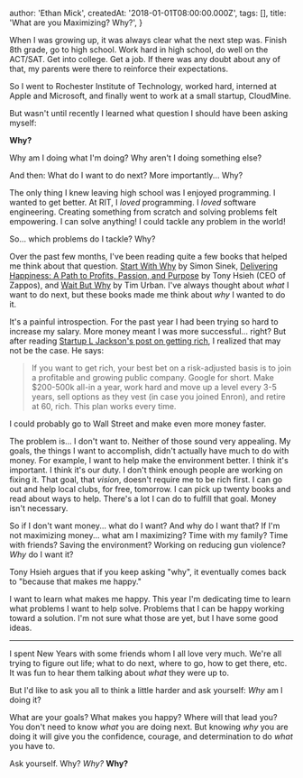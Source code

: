 
  author: 'Ethan Mick',
  createdAt: '2018-01-01T08:00:00.000Z',
  tags: [],
  title: 'What are you Maximizing? Why?',
}


When I was growing up, it was always clear what the next step was.
Finish 8th grade, go to high school. Work hard in high school, do well
on the ACT/SAT. Get into college. Get a job. If there was any doubt
about any of that, my parents were there to reinforce their
expectations.

So I went to Rochester Institute of Technology, worked hard, interned at
Apple and Microsoft, and finally went to work at a small startup,
CloudMine.

But wasn't until recently I learned what question I should have been
asking myself:

**Why?**

Why am I doing what I'm doing? Why aren't I doing something else?

And then: What do I want to do next? More importantly... Why?

The only thing I knew leaving high school was I enjoyed programming. I
wanted to get better. At RIT, I _loved_ programming. I _loved_ software
engineering. Creating something from scratch and solving problems felt
empowering. I can solve anything! I could tackle any problem in the
world!

So... which problems do I tackle? Why?

Over the past few months, I've been reading quite a few books that
helped me think about that question. [Start With
Why](http://amzn.to/1SBa8eA) by Simon Sinek, [Delivering Happiness: A
Path to Profits, Passion, and Purpose](http://amzn.to/1S57azE) by Tony
Hsieh (CEO of Zappos), and [Wait But
Why](http://waitbutwhy.com/2015/11/the-cook-and-the-chef-musks-secret-sauce.html)
by Tim Urban. I've always thought about _what_ I want to do next, but
these books made me think about _why_ I wanted to do it.

It's a painful introspection. For the past year I had been trying so
hard to increase my salary. More money meant I was more successful...
right? But after reading [Startup L Jackson's post on getting
rich](http://startupljackson.com/post/135800367395/how-to-get-rich-in-tech-guaranteed),
I realized that may not be the case. He says:

> If you want to get rich, your best bet on a risk-adjusted basis is to
> join a profitable and growing public company. Google for short. Make
> $200-500k all-in a year, work hard and move up a level every 3-5 years,
> sell options as they vest (in case you joined Enron), and retire at 60,
> rich. This plan works every time.

I could probably go to Wall Street and make even more money faster.

The problem is... I don't want to. Neither of those sound very
appealing. My goals, the things I want to accomplish, didn't actually
have much to do with money. For example, I want to help make the
environment better. I think it's important. I think it's our duty. I
don't think enough people are working on fixing it. That goal, that
_vision_, doesn't require me to be rich first. I can go out and help
local clubs, for free, tomorrow. I can pick up twenty books and read
about ways to help. There's a lot I can do to fulfill that goal. Money
isn't necessary.

So if I don't want money... what do I want? And why do I want that? If
I'm not maximizing money... what am I maximizing? Time with my family?
Time with friends? Saving the environment? Working on reducing gun
violence? _Why_ do I want it?

Tony Hsieh argues that if you keep asking "why", it eventually comes
back to "because that makes me happy."

I want to learn what makes me happy. This year I'm dedicating time to
learn what problems I want to help solve. Problems that I can be happy
working toward a solution. I'm not sure what those are yet, but I have
some good ideas.

---

I spent New Years with some friends whom I all love very much. We're
all trying to figure out life; what to do next, where to go, how to get
there, etc. It was fun to hear them talking about _what_ they were up
to.

But I'd like to ask you all to think a little harder and ask yourself:
_Why_ am I doing it?

What are your goals? What makes you happy? Where will that lead you? You
don't need to know _what_ you are doing next. But knowing _why_ you are
doing it will give you the confidence, courage, and determination to do
_what_ you have to.

Ask yourself. Why? _Why?_ **Why?**
